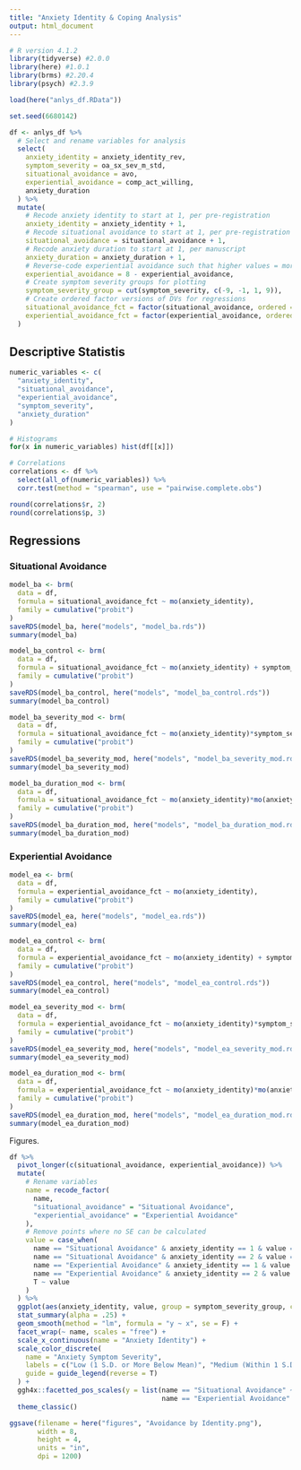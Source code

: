 ```yaml
---
title: "Anxiety Identity & Coping Analysis"
output: html_document
---
```


```r
# R version 4.1.2
library(tidyverse) #2.0.0
library(here) #1.0.1
library(brms) #2.20.4
library(psych) #2.3.9

load(here("anlys_df.RData"))

set.seed(6680142)

df <- anlys_df %>%
  # Select and rename variables for analysis
  select(
    anxiety_identity = anxiety_identity_rev,
    symptom_severity = oa_sx_sev_m_std,
    situational_avoidance = avo,
    experiential_avoidance = comp_act_willing,
    anxiety_duration
  ) %>%
  mutate(
    # Recode anxiety identity to start at 1, per pre-registration
    anxiety_identity = anxiety_identity + 1,
    # Recode situational avoidance to start at 1, per pre-registration
    situational_avoidance = situational_avoidance + 1,
    # Recode anxiety duration to start at 1, per manuscript
    anxiety_duration = anxiety_duration + 1,
    # Reverse-code experiential avoidance such that higher values = more avoidance
    experiential_avoidance = 8 - experiential_avoidance,
    # Create symptom severity groups for plotting
    symptom_severity_group = cut(symptom_severity, c(-9, -1, 1, 9)),
    # Create ordered factor versions of DVs for regressions
    situational_avoidance_fct = factor(situational_avoidance, ordered = T),
    experiential_avoidance_fct = factor(experiential_avoidance, ordered = T)
  )
```

## Descriptive Statistis

```r
numeric_variables <- c(
  "anxiety_identity", 
  "situational_avoidance",
  "experiential_avoidance",
  "symptom_severity",
  "anxiety_duration"
)

# Histograms
for(x in numeric_variables) hist(df[[x]])

# Correlations
correlations <- df %>%
  select(all_of(numeric_variables)) %>%
  corr.test(method = "spearman", use = "pairwise.complete.obs")

round(correlations$r, 2)
round(correlations$p, 3)
```

## Regressions

### Situational Avoidance

```r
model_ba <- brm(
  data = df, 
  formula = situational_avoidance_fct ~ mo(anxiety_identity), 
  family = cumulative("probit")
)
saveRDS(model_ba, here("models", "model_ba.rds"))
summary(model_ba)

model_ba_control <- brm(
  data = df, 
  formula = situational_avoidance_fct ~ mo(anxiety_identity) + symptom_severity,
  family = cumulative("probit")
)
saveRDS(model_ba_control, here("models", "model_ba_control.rds"))
summary(model_ba_control)

model_ba_severity_mod <- brm(
  data = df, 
  formula = situational_avoidance_fct ~ mo(anxiety_identity)*symptom_severity, 
  family = cumulative("probit")
)
saveRDS(model_ba_severity_mod, here("models", "model_ba_severity_mod.rds"))
summary(model_ba_severity_mod)

model_ba_duration_mod <- brm(
  data = df, 
  formula = situational_avoidance_fct ~ mo(anxiety_identity)*mo(anxiety_duration) + symptom_severity, 
  family = cumulative("probit")
)
saveRDS(model_ba_duration_mod, here("models", "model_ba_duration_mod.rds"))
summary(model_ba_duration_mod)
```

### Experiential Avoidance

```r
model_ea <- brm(
  data = df, 
  formula = experiential_avoidance_fct ~ mo(anxiety_identity), 
  family = cumulative("probit")
)
saveRDS(model_ea, here("models", "model_ea.rds"))
summary(model_ea)

model_ea_control <- brm(
  data = df, 
  formula = experiential_avoidance_fct ~ mo(anxiety_identity) + symptom_severity,
  family = cumulative("probit")
)
saveRDS(model_ea_control, here("models", "model_ea_control.rds"))
summary(model_ea_control)

model_ea_severity_mod <- brm(
  data = df, 
  formula = experiential_avoidance_fct ~ mo(anxiety_identity)*symptom_severity, 
  family = cumulative("probit")
)
saveRDS(model_ea_severity_mod, here("models", "model_ea_severity_mod.rds"))
summary(model_ea_severity_mod)

model_ea_duration_mod <- brm(
  data = df, 
  formula = experiential_avoidance_fct ~ mo(anxiety_identity)*mo(anxiety_duration) + symptom_severity, 
  family = cumulative("probit")
)
saveRDS(model_ea_duration_mod, here("models", "model_ea_duration_mod.rds"))
summary(model_ea_duration_mod)
```

Figures.

```r
df %>%
  pivot_longer(c(situational_avoidance, experiential_avoidance)) %>%
  mutate(
    # Rename variables
    name = recode_factor(
      name,
      "situational_avoidance" = "Situational Avoidance",
      "experiential_avoidance" = "Experiential Avoidance"
    ),
    # Remove points where no SE can be calculated
    value = case_when(
      name == "Situational Avoidance" & anxiety_identity == 1 & value == 1 ~ NA,
      name == "Situational Avoidance" & anxiety_identity == 2 & value == 5 ~ NA,
      name == "Experiential Avoidance" & anxiety_identity == 1 & value == 1 ~ NA,
      name == "Experiential Avoidance" & anxiety_identity == 2 & value == 7 ~ NA,
      T ~ value
    )
  ) %>%
  ggplot(aes(anxiety_identity, value, group = symptom_severity_group, color = symptom_severity_group)) +
  stat_summary(alpha = .25) +
  geom_smooth(method = "lm", formula = "y ~ x", se = F) +
  facet_wrap(~ name, scales = "free") +
  scale_x_continuous(name = "Anxiety Identity") +
  scale_color_discrete(
    name = "Anxiety Symptom Severity",
    labels = c("Low (1 S.D. or More Below Mean)", "Medium (Within 1 S.D. of Mean)", "High (1 S.D. or More Above Mean)"),
    guide = guide_legend(reverse = T)
  ) +
  ggh4x::facetted_pos_scales(y = list(name == "Situational Avoidance" ~ scale_y_continuous(name = "Avoidance", limits = c(1, 5)),
                                      name == "Experiential Avoidance" ~ scale_y_continuous(name = "Avoidance", limits = c(1, 7), breaks = 1:7))) +
  theme_classic()

ggsave(filename = here("figures", "Avoidance by Identity.png"),
       width = 8,
       height = 4,
       units = "in",
       dpi = 1200)
```
